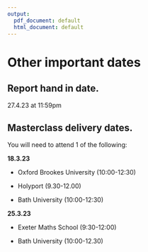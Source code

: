 ```yaml
---
output:
  pdf_document: default
  html_document: default
---
```

# Other important dates {-}

## Report hand in date. {-}


27.4.23 at 11:59pm

## Masterclass delivery dates.{-}

You will need to attend 1 of the following:

**18.3.23**


- Oxford Brookes University (10:00-12:30)


- Holyport (9.30-12.00)


- Bath University (10:00-12:30)


**25.3.23**


- Exeter Maths School (9:30-12:00)

- Bath University (10:00-12.30)

